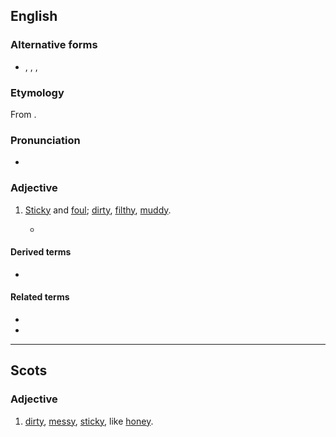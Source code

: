 ==English==

===Alternative forms===
* {{l|en|clartie}}, {{l|en|clerty}}, {{l|en|clorty}}, {{l|en|clurty}} {{qualifier|Scotland}}

===Etymology===
From {{suffix|en|clart|y}}.

===Pronunciation===
* {{rhymes|en|ɑː(ɹ)ti|s=2}}

===Adjective===
{{en-adj|er}}

# {{lb|en|Britain|Northern England|and|Scotland|_|dialect}} [[sticky|Sticky]] and [[foul#Adjective|foul]]; [[dirty]], [[filthy]], [[muddy]].
#: {{synonyms|en|Thesaurus:unclean}}
#* {{RQ:Halliwell Dictionary|entry=CLART|page=252|column=1|passage=CLART. To spread, smear, or daub. A flake of snow, when it is large and sticks to the clothes, is called a ''clart''. So we have ''clarts'', mud; '''''clarty''''', muddy, sticky. ''Clarty-paps'', a dirty sloven of a wife.|brackets=on}}

====Derived terms====
* {{l|en|clarty-paps}}

====Related terms====
* {{l|en|clatty}}
* {{l|en|clats}}

----

==Scots==

===Adjective===
{{sco-adj}}

# [[dirty]], [[messy]], [[sticky]], like [[honey]].